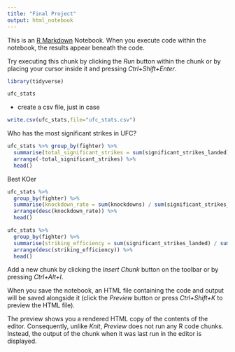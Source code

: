 ```yaml
---
title: "Final Project"
output: html_notebook
---
```


This is an [R Markdown](http://rmarkdown.rstudio.com) Notebook. When you execute code within the notebook, the results appear beneath the code. 

Try executing this chunk by clicking the *Run* button within the chunk or by placing your cursor inside it and pressing *Ctrl+Shift+Enter*. 

```r
library(tidyverse)
```

```r
ufc_stats
```
- create a csv file, just in case
```r
write.csv(ufc_stats,file="ufc_stats.csv")
```

Who has the most significant strikes in UFC? 
```r
ufc_stats %>% group_by(fighter) %>%
  summarise(total_significant_strikes = sum(significant_strikes_landed)) %>%
  arrange(-total_significant_strikes) %>%
  head()
```
Best KOer

```r
ufc_stats %>%
  group_by(fighter) %>%
  summarise(knockdown_rate = sum(knockdowns) / sum(significant_strikes_attempted)) %>%
  arrange(desc(knockdown_rate)) %>%
  head()
```

```r
ufc_stats %>%
  group_by(fighter) %>%
  summarise(striking_efficiency = sum(significant_strikes_landed) / sum(significant_strikes_attempted)) %>%
  arrange(desc(striking_efficiency)) %>%
  head()
```

Add a new chunk by clicking the *Insert Chunk* button on the toolbar or by pressing *Ctrl+Alt+I*.

When you save the notebook, an HTML file containing the code and output will be saved alongside it (click the *Preview* button or press *Ctrl+Shift+K* to preview the HTML file).

The preview shows you a rendered HTML copy of the contents of the editor. Consequently, unlike *Knit*, *Preview* does not run any R code chunks. Instead, the output of the chunk when it was last run in the editor is displayed.
